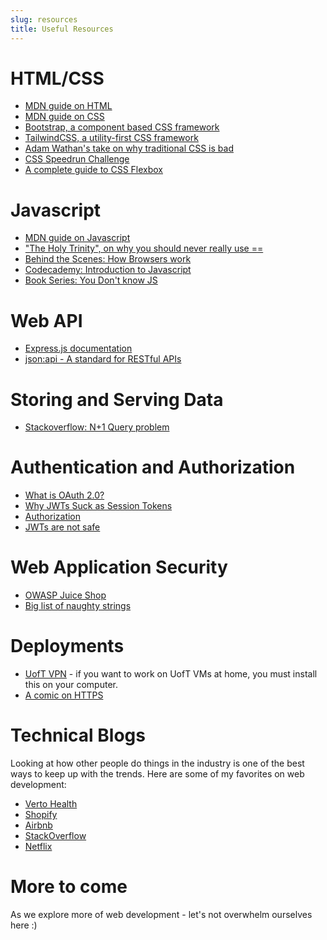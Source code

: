 ```yaml
---
slug: resources
title: Useful Resources
---
```


# HTML/CSS

- [MDN guide on HTML](https://developer.mozilla.org/en-US/docs/Learn/HTML)
- [MDN guide on CSS](https://developer.mozilla.org/en-US/docs/Learn/CSS)
- [Bootstrap, a component based CSS framework](https://getbootstrap.com/)
- [TailwindCSS, a utility-first CSS framework](https://tailwindcss.com/)
- [Adam Wathan's take on why traditional CSS is bad](https://adamwathan.me/css-utility-classes-and-separation-of-concerns/)
- [CSS Speedrun Challenge](https://css-speedrun.netlify.app/)
- [A complete guide to CSS Flexbox](https://css-tricks.com/snippets/css/a-guide-to-flexbox/)

# Javascript

- [MDN guide on Javascript](https://developer.mozilla.org/en-US/docs/Learn/JavaScript)
- ["The Holy Trinity", on why you should never really use ==](https://www.reddit.com/r/ProgrammerHumor/comments/6tifn2/the_holy_trinity_and_javascript/)
- [Behind the Scenes: How Browsers work](https://www.html5rocks.com/en/tutorials/internals/howbrowserswork/)
- [Codecademy: Introduction to Javascript](https://www.codecademy.com/learn/introduction-to-javascript)
- [Book Series: You Don't know JS](https://github.com/getify/You-Dont-Know-JS/)

# Web API

- [Express.js documentation](https://expressjs.com/)
- [json:api - A standard for RESTful APIs](https://jsonapi.org/examples/)

# Storing and Serving Data

- [Stackoverflow: N+1 Query problem](https://stackoverflow.com/questions/97197/what-is-the-n1-selects-problem-in-orm-object-relational-mapping)

# Authentication and Authorization

- [What is OAuth 2.0?](https://auth0.com/intro-to-iam/what-is-oauth-2/)
- [Why JWTs Suck as Session Tokens](https://developer.okta.com/blog/2017/08/17/why-jwts-suck-as-session-tokens)
- [Authorization](https://xkcd.com/1200/)
- [JWTs are not safe](https://redis.com/docs/json-web-tokens-jwts-are-not-safe/)

# Web Application Security

- [OWASP Juice Shop](https://owasp.org/www-project-juice-shop/)
- [Big list of naughty strings](https://github.com/minimaxir/big-list-of-naughty-strings)

# Deployments

- [UofT VPN](https://isea.utoronto.ca/services/vpn/utorvpn/users/) - if you want to work on UofT VMs at home, you must install this on your computer.
- [A comic on HTTPS](https://betterprogramming.pub/after-reading-this-comic-you-will-definitely-understand-https-c509cd063010)

# Technical Blogs

Looking at how other people do things in the industry is one of the best ways to keep up with the trends. Here
are some of my favorites on web development:

- [Verto Health](https://blue.verto.health)
- [Shopify](https://shopify.engineering/topics/development)
- [Airbnb](https://medium.com/airbnb-engineering/web/home)
- [StackOverflow](https://stackoverflow.blog/engineering/)
- [Netflix](https://netflixtechblog.com)

# More to come

As we explore more of web development - let's not overwhelm ourselves here :)
